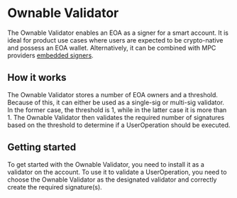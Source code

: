 # Ownable Validator

The Ownable Validator enables an EOA as a signer for a smart account. It is ideal for product use cases where users are expected to be crypto-native and possess an EOA wallet. Alternatively, it can be combined with MPC providers [embedded signers](https://docs.pimlico.io/permissionless/how-to/signers).

## How it works

The Ownable Validator stores a number of EOA owners and a threshold. Because of this, it can either be used as a single-sig or multi-sig validator. In the former case, the threshold is 1, while in the latter case it is more than 1. The Ownable Validator then validates the required number of signatures based on the threshold to determine if a UserOperation should be executed.

## Getting started

To get started with the Ownable Validator, you need to install it as a validator on the account. To use it to validate a UserOperation, you need to choose the Ownable Validator as the designated validator and correctly create the required signature(s).
